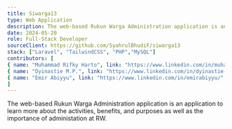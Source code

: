 ```yaml
---
title: Siwarga13
type: Web Application
description: The web-based Rukun Warga Administration application is an application to learn more about the activities, benefits, and purposes as well as the importance of administation at RW.
date: 2024-05-20
role: Full-Stack Developer
sourceClient: https://github.com/SyahrulBhudiF/siwarga13
stack: ["Laravel", "TailwindCSS", "PHP","MySQL"]
contributors: [
{ name: "Muhammad Rifky Harto", link: "https://www.linkedin.com/in/muhammad-rifkyharto-877b6b241/" , role : "Project Manager"},
{ name: "Dyinastie M.P.", link: "https://www.linkedin.com/in/dyinastie-m-p-9711a1251/" , role : "System Analyst"},
{ name: "Emir Abiyyu", link: "https://www.linkedin.com/in/emirabiyyu/" , role : "UI/UX Designer"},
]
---
```


The web-based Rukun Warga Administration application is an application to learn more about the activities, benefits, and purposes as well as the importance of administation at RW.